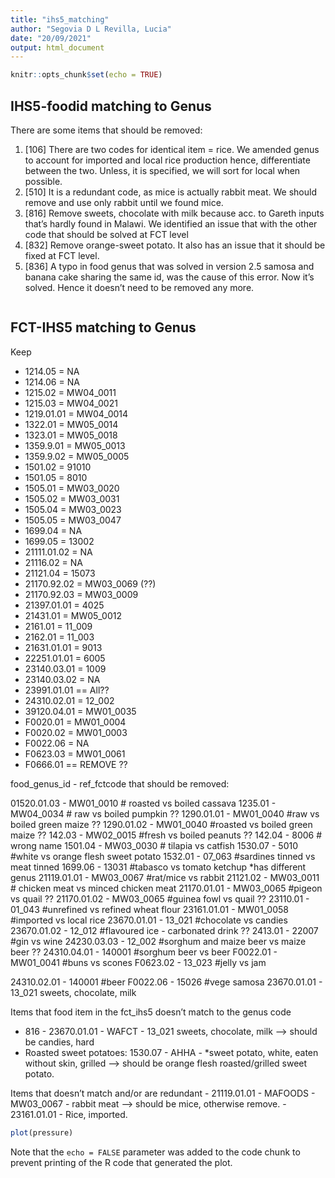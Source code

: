 ```yaml
---
title: "ihs5_matching"
author: "Segovia D L Revilla, Lucia"
date: "20/09/2021"
output: html_document
---
```


```r
knitr::opts_chunk$set(echo = TRUE)
```

## IHS5-foodid matching to Genus

There are some items that should be removed:

 1) [106] There are two codes for identical item = rice. We amended genus to account for imported and local rice production hence, differentiate between the two. Unless, it is specified, we will sort for local when possible. 
 2) [510] It is a redundant code, as mice is actually rabbit meat. We should remove and use only rabbit until we found mice. 
 3) [816] Remove sweets, chocolate with milk because acc. to Gareth inputs that's hardly found in Malawi. We identified an issue that with the other code that should be solved at FCT level 
 4) [832] Remove orange-sweet potato. It also has an issue that it should be fixed at FCT level.
 5) [836] A typo in food genus that was solved in version 2.5 samosa and banana cake sharing the same id, was the cause of this error. Now it's solved. Hence it doesn't need to be removed any more. 

```r

```

## FCT-IHS5 matching to Genus


Keep 

* 1214.05 = NA
* 1214.06 = NA
- 1215.02 = MW04_0011
- 1215.03 = MW04_0021
- 1219.01.01 = MW04_0014
- 1322.01 = MW05_0014
- 1323.01 = MW05_0018
- 1359.9.01 = MW05_0013
- 1359.9.02 = MW05_0005
- 1501.02 = 91010          
- 1501.05 = 8010           
- 1505.01 = MW03_0020
- 1505.02 = MW03_0031
- 1505.04 = MW03_0023
- 1505.05 = MW03_0047
* 1699.04 = NA
- 1699.05 = 13002
* 21111.01.02 = NA
* 21116.02 = NA
- 21121.04 = 15073
- 21170.92.02 = MW03_0069  (??)
- 21170.92.03 = MW03_0009
- 21397.01.01 = 4025
- 21431.01 = MW05_0012
- 2161.01 = 11_009
- 2162.01 = 11_003
- 21631.01.01 = 9013
- 22251.01.01 = 6005
- 23140.03.01 = 1009
* 23140.03.02 = NA
- 23991.01.01 == All??
- 24310.02.01 = 12_002
- 39120.04.01 = MW01_0035
- F0020.01 = MW01_0004
- F0020.02 = MW01_0003
* F0022.06 = NA
- F0623.03 = MW01_0061
- F0666.01 == REMOVE ??



food_genus_id - ref_fctcode that should be removed:

01520.01.03 - MW01_0010 # roasted vs boiled cassava
1235.01 - MW04_0034 # raw vs boiled pumpkin ??
1290.01.01 - MW01_0040 #raw vs boiled green maize ?? 
1290.01.02 - MW01_0040 #roasted vs boiled green maize ??
142.03 - MW02_0015 #fresh vs boiled peanuts ??
142.04 - 8006 # wrong name 
1501.04 - MW03_0030 # tilapia vs catfish
1530.07 - 5010 #white vs orange flesh sweet potato
1532.01 - 07_063 #sardines tinned vs meat tinned
1699.06 - 13031 #tabasco vs tomato ketchup *has different genus
21119.01.01 - MW03_0067 #rat/mice vs rabbit
21121.02 - MW03_0011 # chicken meat vs minced chicken meat
21170.01.01 - MW03_0065 #pigeon vs quail ??
21170.01.02 - MW03_0065 #guinea fowl vs quail ??
23110.01 - 01_043 #unrefined vs refined wheat flour
23161.01.01 - MW01_0058 #imported vs local rice
23670.01.01 - 13_021 #chocolate vs candies
23670.01.02 - 12_012 #flavoured ice - carbonated drink  ??
2413.01 - 22007 #gin vs wine
24230.03.03 - 12_002 #sorghum and maize beer vs maize beer ??
24310.04.01 - 140001 #sorghum beer vs beer
F0022.01 - MW01_0041 #buns vs scones
F0623.02 - 13_023 #jelly vs jam


24310.02.01 - 140001 #beer
F0022.06  -  15026 #vege samosa
23670.01.01 - 13_021 sweets, chocolate, milk

Items that food item in the fct_ihs5 doesn't match to the genus code

- 816 - 23670.01.01 - WAFCT - 13_021 sweets, chocolate, milk --> should be candies, hard
- Roasted sweet potatoes: 1530.07 - AHHA - *sweet potato, white, eaten without skin, grilled --> should be orange flesh roasted/grilled sweet potato.

Items that doesn't match and/or are redundant
- 21119.01.01 - MAFOODS - MW03_0067 - rabbit meat --> should be mice, otherwise remove.
- 23161.01.01 - Rice, imported. 


```r
plot(pressure)
```

Note that the `echo = FALSE` parameter was added to the code chunk to prevent printing of the R code that generated the plot.
